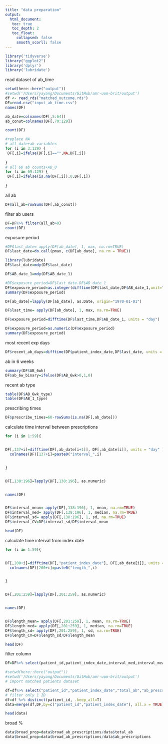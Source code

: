 ```yaml
---
title: "data preparation"
output: 
  html_document:
   toc: true
   toc_depth: 2
   toc_float:
     collapsed: false
     smooth_scorll: false
---
```


```r
library('tidyverse')
library("ggplot2")
library('dplyr')
library('lubridate')
```

read dataset of ab_time
```r
setwd(here::here("output"))
#setwd('/Users/yayang/Documents/GitHub/amr-uom-brit/output')
df <- read_rds("matched_outcome.rds")
DF=read.csv("input_ab_time.csv")
names(DF)

ab_date=colnames(DF[,5:64])
ab_conut=colnames(DF[,70:129])

count(DF)

```


```r
#replace NA
# all date+ab variables 
for (i in 3:129) {
 DF[,i]=ifelse(DF[,i]=="",NA,DF[,i])
 
}
# all 60 ab counts+AB_0
for (i in 69:129) {
 DF[,i]=ifelse(is.na(DF[,i]),0,DF[,i])
 
}
```

all ab
```r
DF$all_ab=rowSums(DF[,ab_conut])
```

filter ab users
```r
DF=DF%>% filter(all_ab>0)
count(DF)
```

exposure period
```r
#DF$last_date= apply(DF[ab_date], 1, max, na.rm=TRUE)
DF$last_date=do.call(pmax, c(DF[ab_date], na.rm = TRUE))

```



```r
library(lubridate)
DF$last_date=mdy(DF$last_date)

DF$AB_date_1=mdy(DF$AB_date_1)

#DF$exposure_period=DF$last_date-DF$AB_date_1
DF$exposure_period=as.integer(difftime(DF$last_date,DF$AB_date_1,unit="day"))
summary(DF$exposure_period)

```

```r

DF[ab_date]=lapply(DF[ab_date], as.Date, origin="1970-01-01")

DF$last_time= apply(DF[ab_date], 1, max, na.rm=TRUE)

DF$exposure_period=difftime(DF$last_time,DF$AB_date_1, units = "day")

DF$exposure_period=as.numeric(DF$exposure_period)
summary(DF$exposure_period)
```

most recent exp days
```r
DF$recent_ab_days=difftime(DF$patient_index_date,DF$last_date, units = "day")
```

ab in 6 weeks
```r
summary(DF$AB_6wk)
DF$ab_6w_binary=ifelse(DF$AB_6wk>0,1,0)

```

recent ab type
```r
table(DF$AB_6wk_type)
table(DF$AB_1_type)
```


prescribing times
```r
DF$prescribe_times=60-rowSums(is.na(DF[,ab_date]))
```



calculate time interval between prescriptions
```r
for (i in 1:59){


DF[,137+i]=difftime(DF[,ab_date[i+1]], DF[,ab_date[i]], units = "day" )
  colnames(DF)[137+i]=paste0("interval_",i)


}


DF[,138:196]=lapply(DF[,138:196], as.numeric)


names(DF)


DF$interval_mean= apply(DF[,138:196], 1, mean, na.rm=TRUE)
DF$interval_med= apply(DF[,138:196], 1, median, na.rm=TRUE)
DF$interval_sd= apply(DF[,138:196], 1, sd, na.rm=TRUE)
DF$interval_CV=DF$interval_sd/DF$interval_mean

head(DF)
```




calculate time interval from index date
```r
for (i in 1:59){


DF[,200+i]=difftime(DF[,"patient_index_date"], DF[,ab_date[i]], units = "day" )
  colnames(DF)[200+i]=paste0("length_",i)


}


DF[,201:259]=lapply(DF[,201:259], as.numeric)


names(DF)


DF$length_mean= apply(DF[,201:259], 1, mean, na.rm=TRUE)
DF$length_med= apply(DF[,201:259], 1, median, na.rm=TRUE)
DF$length_sd= apply(DF[,201:259], 1, sd, na.rm=TRUE)
DF$length_CV=DF$length_sd/DF$length_mean

head(DF)
```

filter column
```r
DF=DF%>% select(patient_id,patient_index_date,interval_med,interval_mean,interval_sd,interval_CV,prescribe_times,AB_6wk_type,,AB_6wk,ab_6w_binary,AB_1_type,recent_ab_days,exposure_period,length_mean,length_med,length_sd,length_CV)
```



```r
#setwd(here::here("output"))
#setwd('/Users/yayang/Documents/GitHub/amr-uom-brit/output')
# import matched patients dataset

df=df%>% select("patient_id","patient_index_date","total_ab","ab_prescriptions","broad_ab_prescriptions","ab_types","case","subclass")
# filter only 1 ID
df=df %>% distinct(patient_id, .keep_all=T)
data=merge(df,DF,by=c("patient_id","patient_index_date"), all.x = TRUE)

head(data)
```

broad %
```r
data$broad_prop=data$broad_ab_prescriptions/data$total_ab
data$broad_prop=data$broad_ab_prescriptions/data$ab_prescriptions

```

